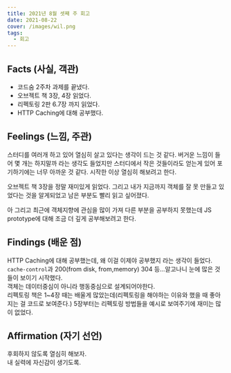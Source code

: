 ```yaml
---
title: 2021년 8월 셋째 주 회고
date: 2021-08-22
cover: /images/wil.png
tags:
  - 회고
---
```

## Facts (사실, 객관)
- 코드숨 2주차 과제를 끝냈다.
- 오브젝트 책 3장, 4장 읽었다.
- 리펙토링 2판 6.7장 까지 읽었다.
- HTTP Caching에 대해 공부했다.

## Feelings (느낌, 주관)
스터디를 여러개 하고 있어 열심히 살고 있다는 생각이 드는 것 같다. 버거운 느낌이 들어 몇 개는 하지말까 라는 생각도 들었지만 스터디에서 작은 것들이라도 얻는게 있어 포기하기에는 너무 아까운 것 같다. 시작한 이상 열심히 해보려고 한다.

오브젝트 책 3장을 정말 재미있게 읽었다. 그리고 내가 지금까지 객체를 잘 못 만들고 있었다는 것을 알게되었고 남은 부분도 빨리 읽고 싶어졌다.

아 그리고 최근에 객체지향에 관심을 많이 가져 다른 부분을 공부하지 못했는데 JS prototype에 대해 조금 더 깊게 공부해보려고 한다.

## Findings (배운 점)
HTTP Caching에 대해 공부했는데, 왜 이걸 이제야 공부했지 라는 생각이 들었다. `cache-control`과 200(from disk, from,memory) 304 등...알고나니 눈에 많은 것들이 보이기 시작했다.\
객체는 데이터중심이 아니라 행동중심으로 설계되어야한다.\
리펙토링 책은 1~4장 때는 배울게 많았는데(리펙토링을 해야하는 이유와 했을 때 좋아지는 걸 코드로 보여준다.) 5장부터는 리펙토링 방법들을 예시로 보여주기에 재미는 많이 없었다. 

## Affirmation (자기 선언)
후회하지 않도록 열심히 해보자.\
내 실력에 자신감이 생기도록.